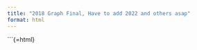 ```yaml
---
title: "2018 Graph Final, Have to add 2022 and others asap"
format: html
---
```


```{=html}
<!-- Divs for Plotly plots -->
<div id="plot1"></div>
<div id="plot2"></div>
<!-- Link to Plotly.js library -->
<script src="https://cdn.plot.ly/plotly-latest.min.js"></script>
<script>
document.addEventListener('DOMContentLoaded', function() {
    // Offense data as JSON array from Python output 2020 data
    const dataFromPython  = [
        {"OFFENSE_TYPE_ID":2,"OFFENSE_NAME":"False Pretenses\/Swindle\/Confidence Game","LOCATION_NAME":"Air\/Bus\/Train Terminal","OFFENSE_COUNT":3},{"OFFENSE_TYPE_ID":2,"OFFENSE_NAME":"False Pretenses\/Swindle\/Confidence Game","LOCATION_NAME":"Parking\/Drop Lot\/Garage","OFFENSE_COUNT":1},{"OFFENSE_TYPE_ID":4,"OFFENSE_NAME":"Sexual Assault With An Object","LOCATION_NAME":"Highway\/Road\/Alley\/Street\/Sidewalk","OFFENSE_COUNT":1},{"OFFENSE_TYPE_ID":5,"OFFENSE_NAME":"Destruction\/Damage\/Vandalism of Property","LOCATION_NAME":"Air\/Bus\/Train Terminal","OFFENSE_COUNT":139},{"OFFENSE_TYPE_ID":5,"OFFENSE_NAME":"Destruction\/Damage\/Vandalism of Property","LOCATION_NAME":"Commercial\/Office Building","OFFENSE_COUNT":2},{"OFFENSE_TYPE_ID":5,"OFFENSE_NAME":"Destruction\/Damage\/Vandalism of Property","LOCATION_NAME":"Highway\/Road\/Alley\/Street\/Sidewalk","OFFENSE_COUNT":176},{"OFFENSE_TYPE_ID":5,"OFFENSE_NAME":"Destruction\/Damage\/Vandalism of Property","LOCATION_NAME":"Other\/Unknown","OFFENSE_COUNT":33},{"OFFENSE_TYPE_ID":5,"OFFENSE_NAME":"Destruction\/Damage\/Vandalism of Property","LOCATION_NAME":"Parking\/Drop Lot\/Garage","OFFENSE_COUNT":78},{"OFFENSE_TYPE_ID":7,"OFFENSE_NAME":"Theft of Motor Vehicle Parts or Accessories","LOCATION_NAME":"Air\/Bus\/Train Terminal","OFFENSE_COUNT":1},{"OFFENSE_TYPE_ID":7,"OFFENSE_NAME":"Theft of Motor Vehicle Parts or Accessories","LOCATION_NAME":"Highway\/Road\/Alley\/Street\/Sidewalk","OFFENSE_COUNT":1},{"OFFENSE_TYPE_ID":7,"OFFENSE_NAME":"Theft of Motor Vehicle Parts or Accessories","LOCATION_NAME":"Parking\/Drop Lot\/Garage","OFFENSE_COUNT":24},{"OFFENSE_TYPE_ID":11,"OFFENSE_NAME":"Counterfeiting\/Forgery","LOCATION_NAME":"Air\/Bus\/Train Terminal","OFFENSE_COUNT":1},{"OFFENSE_TYPE_ID":11,"OFFENSE_NAME":"Counterfeiting\/Forgery","LOCATION_NAME":"Other\/Unknown","OFFENSE_COUNT":1},{"OFFENSE_TYPE_ID":11,"OFFENSE_NAME":"Counterfeiting\/Forgery","LOCATION_NAME":"Parking\/Drop Lot\/Garage","OFFENSE_COUNT":2},{"OFFENSE_TYPE_ID":13,"OFFENSE_NAME":"Pocket-picking","LOCATION_NAME":"Air\/Bus\/Train Terminal","OFFENSE_COUNT":12},{"OFFENSE_TYPE_ID":13,"OFFENSE_NAME":"Pocket-picking","LOCATION_NAME":"Highway\/Road\/Alley\/Street\/Sidewalk","OFFENSE_COUNT":2},{"OFFENSE_TYPE_ID":14,"OFFENSE_NAME":"Theft From Motor Vehicle","LOCATION_NAME":"Air\/Bus\/Train Terminal","OFFENSE_COUNT":2},{"OFFENSE_TYPE_ID":14,"OFFENSE_NAME":"Theft From Motor Vehicle","LOCATION_NAME":"Commercial\/Office Building","OFFENSE_COUNT":1},{"OFFENSE_TYPE_ID":14,"OFFENSE_NAME":"Theft From Motor Vehicle","LOCATION_NAME":"Highway\/Road\/Alley\/Street\/Sidewalk","OFFENSE_COUNT":1},{"OFFENSE_TYPE_ID":14,"OFFENSE_NAME":"Theft From Motor Vehicle","LOCATION_NAME":"Other\/Unknown","OFFENSE_COUNT":1},{"OFFENSE_TYPE_ID":14,"OFFENSE_NAME":"Theft From Motor Vehicle","LOCATION_NAME":"Parking\/Drop Lot\/Garage","OFFENSE_COUNT":40},{"OFFENSE_TYPE_ID":16,"OFFENSE_NAME":"Drug\/Narcotic Violations","LOCATION_NAME":"Air\/Bus\/Train Terminal","OFFENSE_COUNT":217},{"OFFENSE_TYPE_ID":16,"OFFENSE_NAME":"Drug\/Narcotic Violations","LOCATION_NAME":"Highway\/Road\/Alley\/Street\/Sidewalk","OFFENSE_COUNT":66},{"OFFENSE_TYPE_ID":16,"OFFENSE_NAME":"Drug\/Narcotic Violations","LOCATION_NAME":"Other\/Unknown","OFFENSE_COUNT":1},{"OFFENSE_TYPE_ID":16,"OFFENSE_NAME":"Drug\/Narcotic Violations","LOCATION_NAME":"Parking\/Drop Lot\/Garage","OFFENSE_COUNT":21},{"OFFENSE_TYPE_ID":18,"OFFENSE_NAME":"Purse-snatching","LOCATION_NAME":"Air\/Bus\/Train Terminal","OFFENSE_COUNT":97},{"OFFENSE_TYPE_ID":18,"OFFENSE_NAME":"Purse-snatching","LOCATION_NAME":"Highway\/Road\/Alley\/Street\/Sidewalk","OFFENSE_COUNT":20},{"OFFENSE_TYPE_ID":18,"OFFENSE_NAME":"Purse-snatching","LOCATION_NAME":"Parking\/Drop Lot\/Garage","OFFENSE_COUNT":1},{"OFFENSE_TYPE_ID":20,"OFFENSE_NAME":"Arson","LOCATION_NAME":"Air\/Bus\/Train Terminal","OFFENSE_COUNT":2},{"OFFENSE_TYPE_ID":21,"OFFENSE_NAME":"Motor Vehicle Theft","LOCATION_NAME":"Air\/Bus\/Train Terminal","OFFENSE_COUNT":4},{"OFFENSE_TYPE_ID":21,"OFFENSE_NAME":"Motor Vehicle Theft","LOCATION_NAME":"Highway\/Road\/Alley\/Street\/Sidewalk","OFFENSE_COUNT":2},{"OFFENSE_TYPE_ID":21,"OFFENSE_NAME":"Motor Vehicle Theft","LOCATION_NAME":"Parking\/Drop Lot\/Garage","OFFENSE_COUNT":23},{"OFFENSE_TYPE_ID":27,"OFFENSE_NAME":"Aggravated Assault","LOCATION_NAME":"Air\/Bus\/Train Terminal","OFFENSE_COUNT":83},{"OFFENSE_TYPE_ID":27,"OFFENSE_NAME":"Aggravated Assault","LOCATION_NAME":"Highway\/Road\/Alley\/Street\/Sidewalk","OFFENSE_COUNT":30},{"OFFENSE_TYPE_ID":27,"OFFENSE_NAME":"Aggravated Assault","LOCATION_NAME":"Parking\/Drop Lot\/Garage","OFFENSE_COUNT":7},{"OFFENSE_TYPE_ID":28,"OFFENSE_NAME":"Stolen Property Offenses","LOCATION_NAME":"Air\/Bus\/Train Terminal","OFFENSE_COUNT":14},{"OFFENSE_TYPE_ID":28,"OFFENSE_NAME":"Stolen Property Offenses","LOCATION_NAME":"Grocery\/Supermarket","OFFENSE_COUNT":1},{"OFFENSE_TYPE_ID":29,"OFFENSE_NAME":"Kidnapping\/Abduction","LOCATION_NAME":"Air\/Bus\/Train Terminal","OFFENSE_COUNT":2},{"OFFENSE_TYPE_ID":29,"OFFENSE_NAME":"Kidnapping\/Abduction","LOCATION_NAME":"Highway\/Road\/Alley\/Street\/Sidewalk","OFFENSE_COUNT":1},{"OFFENSE_TYPE_ID":32,"OFFENSE_NAME":"Murder and Nonnegligent Manslaughter","LOCATION_NAME":"Air\/Bus\/Train Terminal","OFFENSE_COUNT":3},{"OFFENSE_TYPE_ID":35,"OFFENSE_NAME":"Drug Equipment Violations","LOCATION_NAME":"Air\/Bus\/Train Terminal","OFFENSE_COUNT":21},{"OFFENSE_TYPE_ID":35,"OFFENSE_NAME":"Drug Equipment Violations","LOCATION_NAME":"Highway\/Road\/Alley\/Street\/Sidewalk","OFFENSE_COUNT":1},{"OFFENSE_TYPE_ID":35,"OFFENSE_NAME":"Drug Equipment Violations","LOCATION_NAME":"Parking\/Drop Lot\/Garage","OFFENSE_COUNT":3},{"OFFENSE_TYPE_ID":36,"OFFENSE_NAME":"Rape","LOCATION_NAME":"Air\/Bus\/Train Terminal","OFFENSE_COUNT":3},{"OFFENSE_TYPE_ID":39,"OFFENSE_NAME":"Weapon Law Violations","LOCATION_NAME":"Air\/Bus\/Train Terminal","OFFENSE_COUNT":63},{"OFFENSE_TYPE_ID":39,"OFFENSE_NAME":"Weapon Law Violations","LOCATION_NAME":"Convenience Store","OFFENSE_COUNT":1},{"OFFENSE_TYPE_ID":39,"OFFENSE_NAME":"Weapon Law Violations","LOCATION_NAME":"Grocery\/Supermarket","OFFENSE_COUNT":1},{"OFFENSE_TYPE_ID":39,"OFFENSE_NAME":"Weapon Law Violations","LOCATION_NAME":"Highway\/Road\/Alley\/Street\/Sidewalk","OFFENSE_COUNT":9},{"OFFENSE_TYPE_ID":39,"OFFENSE_NAME":"Weapon Law Violations","LOCATION_NAME":"Parking\/Drop Lot\/Garage","OFFENSE_COUNT":2},{"OFFENSE_TYPE_ID":39,"OFFENSE_NAME":"Weapon Law Violations","LOCATION_NAME":"Residence\/Home","OFFENSE_COUNT":1},{"OFFENSE_TYPE_ID":40,"OFFENSE_NAME":"Robbery","LOCATION_NAME":"Air\/Bus\/Train Terminal","OFFENSE_COUNT":133},{"OFFENSE_TYPE_ID":40,"OFFENSE_NAME":"Robbery","LOCATION_NAME":"Highway\/Road\/Alley\/Street\/Sidewalk","OFFENSE_COUNT":19},{"OFFENSE_TYPE_ID":40,"OFFENSE_NAME":"Robbery","LOCATION_NAME":"Parking\/Drop Lot\/Garage","OFFENSE_COUNT":13},{"OFFENSE_TYPE_ID":41,"OFFENSE_NAME":"Credit Card\/Automated Teller Machine Fraud","LOCATION_NAME":"Air\/Bus\/Train Terminal","OFFENSE_COUNT":2},{"OFFENSE_TYPE_ID":44,"OFFENSE_NAME":"Intimidation","LOCATION_NAME":"Air\/Bus\/Train Terminal","OFFENSE_COUNT":58},{"OFFENSE_TYPE_ID":44,"OFFENSE_NAME":"Intimidation","LOCATION_NAME":"Commercial\/Office Building","OFFENSE_COUNT":1},{"OFFENSE_TYPE_ID":44,"OFFENSE_NAME":"Intimidation","LOCATION_NAME":"Government\/Public Building","OFFENSE_COUNT":1},{"OFFENSE_TYPE_ID":44,"OFFENSE_NAME":"Intimidation","LOCATION_NAME":"Highway\/Road\/Alley\/Street\/Sidewalk","OFFENSE_COUNT":37},{"OFFENSE_TYPE_ID":44,"OFFENSE_NAME":"Intimidation","LOCATION_NAME":"Other\/Unknown","OFFENSE_COUNT":1},{"OFFENSE_TYPE_ID":45,"OFFENSE_NAME":"All Other Larceny","LOCATION_NAME":"Air\/Bus\/Train Terminal","OFFENSE_COUNT":165},{"OFFENSE_TYPE_ID":45,"OFFENSE_NAME":"All Other Larceny","LOCATION_NAME":"Commercial\/Office Building","OFFENSE_COUNT":2},{"OFFENSE_TYPE_ID":45,"OFFENSE_NAME":"All Other Larceny","LOCATION_NAME":"Government\/Public Building","OFFENSE_COUNT":1},{"OFFENSE_TYPE_ID":45,"OFFENSE_NAME":"All Other Larceny","LOCATION_NAME":"Highway\/Road\/Alley\/Street\/Sidewalk","OFFENSE_COUNT":21},{"OFFENSE_TYPE_ID":45,"OFFENSE_NAME":"All Other Larceny","LOCATION_NAME":"Other\/Unknown","OFFENSE_COUNT":4},{"OFFENSE_TYPE_ID":45,"OFFENSE_NAME":"All Other Larceny","LOCATION_NAME":"Parking\/Drop Lot\/Garage","OFFENSE_COUNT":3},{"OFFENSE_TYPE_ID":46,"OFFENSE_NAME":"Impersonation","LOCATION_NAME":"Commercial\/Office Building","OFFENSE_COUNT":2},{"OFFENSE_TYPE_ID":46,"OFFENSE_NAME":"Impersonation","LOCATION_NAME":"Parking\/Drop Lot\/Garage","OFFENSE_COUNT":1},{"OFFENSE_TYPE_ID":47,"OFFENSE_NAME":"Theft From Building","LOCATION_NAME":"Air\/Bus\/Train Terminal","OFFENSE_COUNT":4},{"OFFENSE_TYPE_ID":47,"OFFENSE_NAME":"Theft From Building","LOCATION_NAME":"Commercial\/Office Building","OFFENSE_COUNT":2},{"OFFENSE_TYPE_ID":47,"OFFENSE_NAME":"Theft From Building","LOCATION_NAME":"Government\/Public Building","OFFENSE_COUNT":3},{"OFFENSE_TYPE_ID":47,"OFFENSE_NAME":"Theft From Building","LOCATION_NAME":"Other\/Unknown","OFFENSE_COUNT":1},{"OFFENSE_TYPE_ID":47,"OFFENSE_NAME":"Theft From Building","LOCATION_NAME":"Parking\/Drop Lot\/Garage","OFFENSE_COUNT":1},{"OFFENSE_TYPE_ID":49,"OFFENSE_NAME":"Burglary\/Breaking & Entering","LOCATION_NAME":"Air\/Bus\/Train Terminal","OFFENSE_COUNT":1},{"OFFENSE_TYPE_ID":50,"OFFENSE_NAME":"Theft From Coin-Operated Machine or Device","LOCATION_NAME":"Commercial\/Office Building","OFFENSE_COUNT":2},{"OFFENSE_TYPE_ID":51,"OFFENSE_NAME":"Simple Assault","LOCATION_NAME":"Air\/Bus\/Train Terminal","OFFENSE_COUNT":500},{"OFFENSE_TYPE_ID":51,"OFFENSE_NAME":"Simple Assault","LOCATION_NAME":"Commercial\/Office Building","OFFENSE_COUNT":3},{"OFFENSE_TYPE_ID":51,"OFFENSE_NAME":"Simple Assault","LOCATION_NAME":"Government\/Public Building","OFFENSE_COUNT":1},{"OFFENSE_TYPE_ID":51,"OFFENSE_NAME":"Simple Assault","LOCATION_NAME":"Highway\/Road\/Alley\/Street\/Sidewalk","OFFENSE_COUNT":156},{"OFFENSE_TYPE_ID":51,"OFFENSE_NAME":"Simple Assault","LOCATION_NAME":"Other\/Unknown","OFFENSE_COUNT":1},{"OFFENSE_TYPE_ID":51,"OFFENSE_NAME":"Simple Assault","LOCATION_NAME":"Parking\/Drop Lot\/Garage","OFFENSE_COUNT":14},{"OFFENSE_TYPE_ID":56,"OFFENSE_NAME":"Fondling","LOCATION_NAME":"Air\/Bus\/Train Terminal","OFFENSE_COUNT":44},{"OFFENSE_TYPE_ID":56,"OFFENSE_NAME":"Fondling","LOCATION_NAME":"Highway\/Road\/Alley\/Street\/Sidewalk","OFFENSE_COUNT":11},{"OFFENSE_TYPE_ID":62,"OFFENSE_NAME":"Animal Cruelty","LOCATION_NAME":"Highway\/Road\/Alley\/Street\/Sidewalk","OFFENSE_COUNT":1}

    ];

    data2022 = [
        {"offense_name":"Aggravated Assault","location_name":"Abandoned\/Condemned Structure","counts":1},{"offense_name":"Robbery","location_name":"Dock\/Wharf\/Freight\/Modal Terminal","counts":1},{"offense_name":"Robbery","location_name":"Bank\/Savings and Loan","counts":1},{"offense_name":"Robbery","location_name":"Bar\/Nightclub","counts":1},{"offense_name":"Robbery","location_name":"Church\/Synagogue\/Temple\/Mosque","counts":1},{"offense_name":"Robbery","location_name":"Commercial\/Office Building","counts":1},{"offense_name":"Robbery","location_name":"Community Center","counts":1},{"offense_name":"Robbery","location_name":"Construction Site","counts":1},{"offense_name":"Robbery","location_name":"Convenience Store","counts":1},{"offense_name":"Robbery","location_name":"Daycare Facility","counts":1},{"offense_name":"Robbery","location_name":"Department\/Discount Store","counts":1},{"offense_name":"Robbery","location_name":"Drug Store\/Doctor's Office\/Hospital","counts":1},{"offense_name":"Robbery","location_name":"Arena\/Stadium\/Fairgrounds\/Coliseum","counts":1},{"offense_name":"Robbery","location_name":"Government\/Public Building","counts":1},{"offense_name":"Robbery","location_name":"Grocery\/Supermarket","counts":1},{"offense_name":"Robbery","location_name":"Highway\/Road\/Alley\/Street\/Sidewalk","counts":1},{"offense_name":"Robbery","location_name":"Hotel\/Motel\/Etc.","counts":1},{"offense_name":"Robbery","location_name":"Liquor Store","counts":1},{"offense_name":"Robbery","location_name":"Other\/Unknown","counts":1},{"offense_name":"Robbery","location_name":"Park\/Playground","counts":1},{"offense_name":"Robbery","location_name":"Parking\/Drop Lot\/Garage","counts":1},{"offense_name":"Robbery","location_name":"Rental Storage Facility","counts":1},{"offense_name":"Robbery","location_name":"Auto Dealership New\/Used","counts":1},{"offense_name":"Robbery","location_name":"Air\/Bus\/Train Terminal","counts":1},{"offense_name":"Robbery","location_name":"Restaurant","counts":1},{"offense_name":"Rape","location_name":"Hotel\/Motel\/Etc.","counts":1},{"offense_name":"Purse-snatching","location_name":"Residence\/Home","counts":1},{"offense_name":"Purse-snatching","location_name":"Restaurant","counts":1},{"offense_name":"Rape","location_name":"Air\/Bus\/Train Terminal","counts":1},{"offense_name":"Rape","location_name":"Bar\/Nightclub","counts":1},{"offense_name":"Rape","location_name":"Commercial\/Office Building","counts":1},{"offense_name":"Rape","location_name":"Drug Store\/Doctor's Office\/Hospital","counts":1},{"offense_name":"Rape","location_name":"Field\/Woods","counts":1},{"offense_name":"Rape","location_name":"Government\/Public Building","counts":1},{"offense_name":"Rape","location_name":"Highway\/Road\/Alley\/Street\/Sidewalk","counts":1},{"offense_name":"Rape","location_name":"Lake\/Waterway\/Beach","counts":1},{"offense_name":"Robbery","location_name":"ATM Separate from Bank","counts":1},{"offense_name":"Rape","location_name":"Other\/Unknown","counts":1},{"offense_name":"Rape","location_name":"Park\/Playground","counts":1},{"offense_name":"Rape","location_name":"Parking\/Drop Lot\/Garage","counts":1},{"offense_name":"Rape","location_name":"Rental Storage Facility","counts":1},{"offense_name":"Rape","location_name":"Residence\/Home","counts":1},{"offense_name":"Rape","location_name":"Restaurant","counts":1},{"offense_name":"Rape","location_name":"School-College\/University","counts":1},{"offense_name":"Rape","location_name":"School-Elementary\/Secondary","counts":1},{"offense_name":"Rape","location_name":"Service\/Gas Station","counts":1},{"offense_name":"Robbery","location_name":"Residence\/Home","counts":1},{"offense_name":"Robbery","location_name":"School-College\/University","counts":1},{"offense_name":"Purse-snatching","location_name":"Air\/Bus\/Train Terminal","counts":1},{"offense_name":"Simple Assault","location_name":"Air\/Bus\/Train Terminal","counts":1},{"offense_name":"Shoplifting","location_name":"Rental Storage Facility","counts":1},{"offense_name":"Shoplifting","location_name":"Residence\/Home","counts":1},{"offense_name":"Shoplifting","location_name":"Rest Area","counts":1},{"offense_name":"Shoplifting","location_name":"Restaurant","counts":1},{"offense_name":"Shoplifting","location_name":"Service\/Gas Station","counts":1},{"offense_name":"Shoplifting","location_name":"Shopping Mall","counts":1},{"offense_name":"Shoplifting","location_name":"Specialty Store","counts":1},{"offense_name":"Simple Assault","location_name":"ATM Separate from Bank","counts":1},{"offense_name":"Simple Assault","location_name":"Abandoned\/Condemned Structure","counts":1},{"offense_name":"Simple Assault","location_name":"Arena\/Stadium\/Fairgrounds\/Coliseum","counts":1},{"offense_name":"Shoplifting","location_name":"Other\/Unknown","counts":1},{"offense_name":"Simple Assault","location_name":"Auto Dealership New\/Used","counts":1},{"offense_name":"Simple Assault","location_name":"Bank\/Savings and Loan","counts":1},{"offense_name":"Simple Assault","location_name":"Bar\/Nightclub","counts":1},{"offense_name":"Simple Assault","location_name":"Camp\/Campground","counts":1},{"offense_name":"Simple Assault","location_name":"Church\/Synagogue\/Temple\/Mosque","counts":1},{"offense_name":"Simple Assault","location_name":"Commercial\/Office Building","counts":1},{"offense_name":"Simple Assault","location_name":"Community Center","counts":1},{"offense_name":"Simple Assault","location_name":"Construction Site","counts":1},{"offense_name":"Simple Assault","location_name":"Convenience Store","counts":1},{"offense_name":"Shoplifting","location_name":"Parking\/Drop Lot\/Garage","counts":1},{"offense_name":"Shoplifting","location_name":"Liquor Store","counts":1},{"offense_name":"Robbery","location_name":"School-Elementary\/Secondary","counts":1},{"offense_name":"Sexual Assault With An Object","location_name":"Residence\/Home","counts":1},{"offense_name":"Robbery","location_name":"School\/College","counts":1},{"offense_name":"Robbery","location_name":"Service\/Gas Station","counts":1},{"offense_name":"Robbery","location_name":"Shelter-Mission\/Homeless","counts":1},{"offense_name":"Robbery","location_name":"Shopping Mall","counts":1},{"offense_name":"Robbery","location_name":"Specialty Store","counts":1},{"offense_name":"Sexual Assault With An Object","location_name":"Commercial\/Office Building","counts":1},{"offense_name":"Sexual Assault With An Object","location_name":"Department\/Discount Store","counts":1},{"offense_name":"Sexual Assault With An Object","location_name":"Government\/Public Building","counts":1},{"offense_name":"Sexual Assault With An Object","location_name":"Highway\/Road\/Alley\/Street\/Sidewalk","counts":1},{"offense_name":"Sexual Assault With An Object","location_name":"School-College\/University","counts":1},{"offense_name":"Shoplifting","location_name":"Hotel\/Motel\/Etc.","counts":1},{"offense_name":"Shoplifting","location_name":"Bank\/Savings and Loan","counts":1},{"offense_name":"Shoplifting","location_name":"Bar\/Nightclub","counts":1},{"offense_name":"Shoplifting","location_name":"Commercial\/Office Building","counts":1},{"offense_name":"Shoplifting","location_name":"Convenience Store","counts":1},{"offense_name":"Shoplifting","location_name":"Department\/Discount Store","counts":1},{"offense_name":"Shoplifting","location_name":"Drug Store\/Doctor's Office\/Hospital","counts":1},{"offense_name":"Shoplifting","location_name":"Government\/Public Building","counts":1},{"offense_name":"Shoplifting","location_name":"Grocery\/Supermarket","counts":1},{"offense_name":"Shoplifting","location_name":"Highway\/Road\/Alley\/Street\/Sidewalk","counts":1},{"offense_name":"Purse-snatching","location_name":"Highway\/Road\/Alley\/Street\/Sidewalk","counts":1},{"offense_name":"Purchasing Prostitution","location_name":"Highway\/Road\/Alley\/Street\/Sidewalk","counts":1},{"offense_name":"Simple Assault","location_name":"Department\/Discount Store","counts":1},{"offense_name":"Motor Vehicle Theft","location_name":"Bar\/Nightclub","counts":1},{"offense_name":"Kidnapping\/Abduction","location_name":"Residence\/Home","counts":1},{"offense_name":"Kidnapping\/Abduction","location_name":"Restaurant","counts":1},{"offense_name":"Kidnapping\/Abduction","location_name":"Service\/Gas Station","counts":1},{"offense_name":"Motor Vehicle Theft","location_name":"ATM Separate from Bank","counts":1},{"offense_name":"Motor Vehicle Theft","location_name":"Air\/Bus\/Train Terminal","counts":1},{"offense_name":"Motor Vehicle Theft","location_name":"Amusement Park","counts":1},{"offense_name":"Motor Vehicle Theft","location_name":"Arena\/Stadium\/Fairgrounds\/Coliseum","counts":1},{"offense_name":"Motor Vehicle Theft","location_name":"Auto Dealership New\/Used","counts":1},{"offense_name":"Motor Vehicle Theft","location_name":"Bank\/Savings and Loan","counts":1},{"offense_name":"Motor Vehicle Theft","location_name":"Church\/Synagogue\/Temple\/Mosque","counts":1},{"offense_name":"Kidnapping\/Abduction","location_name":"Other\/Unknown","counts":1},{"offense_name":"Motor Vehicle Theft","location_name":"Commercial\/Office Building","counts":1},{"offense_name":"Motor Vehicle Theft","location_name":"Community Center","counts":1},{"offense_name":"Motor Vehicle Theft","location_name":"Construction Site","counts":1},{"offense_name":"Motor Vehicle Theft","location_name":"Convenience Store","counts":1},{"offense_name":"Motor Vehicle Theft","location_name":"Department\/Discount Store","counts":1},{"offense_name":"Motor Vehicle Theft","location_name":"Drug Store\/Doctor's Office\/Hospital","counts":1},{"offense_name":"Motor Vehicle Theft","location_name":"Field\/Woods","counts":1},{"offense_name":"Motor Vehicle Theft","location_name":"Gambling Facility\/Casino\/Race Track","counts":1},{"offense_name":"Motor Vehicle Theft","location_name":"Government\/Public Building","counts":1},{"offense_name":"Kidnapping\/Abduction","location_name":"Parking\/Drop Lot\/Garage","counts":1},{"offense_name":"Kidnapping\/Abduction","location_name":"Jail\/Prison\/Penitentiary\/Corrections Facility","counts":1},{"offense_name":"Motor Vehicle Theft","location_name":"Highway\/Road\/Alley\/Street\/Sidewalk","counts":1},{"offense_name":"Intimidation","location_name":"School-College\/University","counts":1},{"offense_name":"Intimidation","location_name":"Jail\/Prison\/Penitentiary\/Corrections Facility","counts":1},{"offense_name":"Intimidation","location_name":"Liquor Store","counts":1},{"offense_name":"Intimidation","location_name":"Other\/Unknown","counts":1},{"offense_name":"Intimidation","location_name":"Park\/Playground","counts":1},{"offense_name":"Intimidation","location_name":"Parking\/Drop Lot\/Garage","counts":1},{"offense_name":"Intimidation","location_name":"Rental Storage Facility","counts":1},{"offense_name":"Intimidation","location_name":"Residence\/Home","counts":1},{"offense_name":"Intimidation","location_name":"Rest Area","counts":1},{"offense_name":"Intimidation","location_name":"Restaurant","counts":1},{"offense_name":"Intimidation","location_name":"School-Elementary\/Secondary","counts":1},{"offense_name":"Kidnapping\/Abduction","location_name":"Hotel\/Motel\/Etc.","counts":1},{"offense_name":"Intimidation","location_name":"School\/College","counts":1},{"offense_name":"Intimidation","location_name":"Service\/Gas Station","counts":1},{"offense_name":"Intimidation","location_name":"Shelter-Mission\/Homeless","counts":1},{"offense_name":"Intimidation","location_name":"Shopping Mall","counts":1},{"offense_name":"Intimidation","location_name":"Specialty Store","counts":1},{"offense_name":"Kidnapping\/Abduction","location_name":"Air\/Bus\/Train Terminal","counts":1},{"offense_name":"Kidnapping\/Abduction","location_name":"Commercial\/Office Building","counts":1},{"offense_name":"Kidnapping\/Abduction","location_name":"Grocery\/Supermarket","counts":1},{"offense_name":"Kidnapping\/Abduction","location_name":"Highway\/Road\/Alley\/Street\/Sidewalk","counts":1},{"offense_name":"Motor Vehicle Theft","location_name":"Grocery\/Supermarket","counts":1},{"offense_name":"Motor Vehicle Theft","location_name":"Hotel\/Motel\/Etc.","counts":1},{"offense_name":"Prostitution","location_name":"Highway\/Road\/Alley\/Street\/Sidewalk","counts":1},{"offense_name":"Pocket-picking","location_name":"Bar\/Nightclub","counts":1},{"offense_name":"Murder and Nonnegligent Manslaughter","location_name":"Park\/Playground","counts":1},{"offense_name":"Murder and Nonnegligent Manslaughter","location_name":"Parking\/Drop Lot\/Garage","counts":1},{"offense_name":"Murder and Nonnegligent Manslaughter","location_name":"Residence\/Home","counts":1},{"offense_name":"Murder and Nonnegligent Manslaughter","location_name":"Restaurant","counts":1},{"offense_name":"Murder and Nonnegligent Manslaughter","location_name":"School-Elementary\/Secondary","counts":1},{"offense_name":"Murder and Nonnegligent Manslaughter","location_name":"Service\/Gas Station","counts":1},{"offense_name":"Murder and Nonnegligent Manslaughter","location_name":"Specialty Store","counts":1},{"offense_name":"Pocket-picking","location_name":"Air\/Bus\/Train Terminal","counts":1},{"offense_name":"Pocket-picking","location_name":"Arena\/Stadium\/Fairgrounds\/Coliseum","counts":1},{"offense_name":"Pocket-picking","location_name":"Government\/Public Building","counts":1},{"offense_name":"Murder and Nonnegligent Manslaughter","location_name":"Jail\/Prison\/Penitentiary\/Corrections Facility","counts":1},{"offense_name":"Pocket-picking","location_name":"Highway\/Road\/Alley\/Street\/Sidewalk","counts":1},{"offense_name":"Pocket-picking","location_name":"Residence\/Home","counts":1},{"offense_name":"Pocket-picking","location_name":"Restaurant","counts":1},{"offense_name":"Pornography\/Obscene Material","location_name":"Air\/Bus\/Train Terminal","counts":1},{"offense_name":"Pornography\/Obscene Material","location_name":"Government\/Public Building","counts":1},{"offense_name":"Pornography\/Obscene Material","location_name":"Highway\/Road\/Alley\/Street\/Sidewalk","counts":1},{"offense_name":"Pornography\/Obscene Material","location_name":"Residence\/Home","counts":1},{"offense_name":"Pornography\/Obscene Material","location_name":"Restaurant","counts":1},{"offense_name":"Pornography\/Obscene Material","location_name":"School-Elementary\/Secondary","counts":1},{"offense_name":"Murder and Nonnegligent Manslaughter","location_name":"Other\/Unknown","counts":1},{"offense_name":"Murder and Nonnegligent Manslaughter","location_name":"Hotel\/Motel\/Etc.","counts":1},{"offense_name":"Motor Vehicle Theft","location_name":"Industrial Site","counts":1},{"offense_name":"Motor Vehicle Theft","location_name":"School-Elementary\/Secondary","counts":1},{"offense_name":"Motor Vehicle Theft","location_name":"Liquor Store","counts":1},{"offense_name":"Motor Vehicle Theft","location_name":"Other\/Unknown","counts":1},{"offense_name":"Motor Vehicle Theft","location_name":"Park\/Playground","counts":1},{"offense_name":"Motor Vehicle Theft","location_name":"Parking\/Drop Lot\/Garage","counts":1},{"offense_name":"Motor Vehicle Theft","location_name":"Rental Storage Facility","counts":1},{"offense_name":"Motor Vehicle Theft","location_name":"Residence\/Home","counts":1},{"offense_name":"Motor Vehicle Theft","location_name":"Rest Area","counts":1},{"offense_name":"Motor Vehicle Theft","location_name":"Restaurant","counts":1},{"offense_name":"Motor Vehicle Theft","location_name":"School-College\/University","counts":1},{"offense_name":"Motor Vehicle Theft","location_name":"School\/College","counts":1},{"offense_name":"Murder and Nonnegligent Manslaughter","location_name":"Highway\/Road\/Alley\/Street\/Sidewalk","counts":1},{"offense_name":"Motor Vehicle Theft","location_name":"Service\/Gas Station","counts":1},{"offense_name":"Motor Vehicle Theft","location_name":"Shopping Mall","counts":1},{"offense_name":"Motor Vehicle Theft","location_name":"Specialty Store","counts":1},{"offense_name":"Murder and Nonnegligent Manslaughter","location_name":"Bar\/Nightclub","counts":1},{"offense_name":"Murder and Nonnegligent Manslaughter","location_name":"Church\/Synagogue\/Temple\/Mosque","counts":1},{"offense_name":"Murder and Nonnegligent Manslaughter","location_name":"Commercial\/Office Building","counts":1},{"offense_name":"Murder and Nonnegligent Manslaughter","location_name":"Convenience Store","counts":1},{"offense_name":"Murder and Nonnegligent Manslaughter","location_name":"Field\/Woods","counts":1},{"offense_name":"Murder and Nonnegligent Manslaughter","location_name":"Government\/Public Building","counts":1},{"offense_name":"Simple Assault","location_name":"Daycare Facility","counts":1},{"offense_name":"Simple Assault","location_name":"Dock\/Wharf\/Freight\/Modal Terminal","counts":1},{"offense_name":"Aggravated Assault","location_name":"Air\/Bus\/Train Terminal","counts":1},{"offense_name":"Theft of Motor Vehicle Parts or Accessories","location_name":"Drug Store\/Doctor's Office\/Hospital","counts":1},{"offense_name":"Theft From Motor Vehicle","location_name":"Shelter-Mission\/Homeless","counts":1},{"offense_name":"Theft From Motor Vehicle","location_name":"Shopping Mall","counts":1},{"offense_name":"Theft From Motor Vehicle","location_name":"Specialty Store","counts":1},{"offense_name":"Theft of Motor Vehicle Parts or Accessories","location_name":"Air\/Bus\/Train Terminal","counts":1},{"offense_name":"Theft of Motor Vehicle Parts or Accessories","location_name":"Church\/Synagogue\/Temple\/Mosque","counts":1},{"offense_name":"Theft of Motor Vehicle Parts or Accessories","location_name":"Commercial\/Office Building","counts":1},{"offense_name":"Theft of Motor Vehicle Parts or Accessories","location_name":"Community Center","counts":1},{"offense_name":"Theft of Motor Vehicle Parts or Accessories","location_name":"Convenience Store","counts":1},{"offense_name":"Theft of Motor Vehicle Parts or Accessories","location_name":"Department\/Discount Store","counts":1},{"offense_name":"Theft of Motor Vehicle Parts or Accessories","location_name":"Government\/Public Building","counts":1},{"offense_name":"Theft From Motor Vehicle","location_name":"School\/College","counts":1},{"offense_name":"Theft of Motor Vehicle Parts or Accessories","location_name":"Grocery\/Supermarket","counts":1},{"offense_name":"Theft of Motor Vehicle Parts or Accessories","location_name":"Highway\/Road\/Alley\/Street\/Sidewalk","counts":1},{"offense_name":"Theft of Motor Vehicle Parts or Accessories","location_name":"Hotel\/Motel\/Etc.","counts":1},{"offense_name":"Theft of Motor Vehicle Parts or Accessories","location_name":"Other\/Unknown","counts":1},{"offense_name":"Theft of Motor Vehicle Parts or Accessories","location_name":"Park\/Playground","counts":1},{"offense_name":"Theft of Motor Vehicle Parts or Accessories","location_name":"Parking\/Drop Lot\/Garage","counts":1},{"offense_name":"Theft of Motor Vehicle Parts or Accessories","location_name":"Residence\/Home","counts":1},{"offense_name":"Theft of Motor Vehicle Parts or Accessories","location_name":"Restaurant","counts":1},{"offense_name":"Theft of Motor Vehicle Parts or Accessories","location_name":"School-Elementary\/Secondary","counts":1},{"offense_name":"Theft From Motor Vehicle","location_name":"Service\/Gas Station","counts":1},{"offense_name":"Theft From Motor Vehicle","location_name":"School-Elementary\/Secondary","counts":1},{"offense_name":"Theft of Motor Vehicle Parts or Accessories","location_name":"Shopping Mall","counts":1},{"offense_name":"Theft From Motor Vehicle","location_name":"Hotel\/Motel\/Etc.","counts":1},{"offense_name":"Theft From Motor Vehicle","location_name":"Construction Site","counts":1},{"offense_name":"Theft From Motor Vehicle","location_name":"Convenience Store","counts":1},{"offense_name":"Theft From Motor Vehicle","location_name":"Daycare Facility","counts":1},{"offense_name":"Theft From Motor Vehicle","location_name":"Department\/Discount Store","counts":1},{"offense_name":"Theft From Motor Vehicle","location_name":"Drug Store\/Doctor's Office\/Hospital","counts":1},{"offense_name":"Theft From Motor Vehicle","location_name":"Field\/Woods","counts":1},{"offense_name":"Theft From Motor Vehicle","location_name":"Government\/Public Building","counts":1},{"offense_name":"Theft From Motor Vehicle","location_name":"Grocery\/Supermarket","counts":1},{"offense_name":"Theft From Motor Vehicle","location_name":"Highway\/Road\/Alley\/Street\/Sidewalk","counts":1},{"offense_name":"Theft From Motor Vehicle","location_name":"Industrial Site","counts":1},{"offense_name":"Theft From Motor Vehicle","location_name":"School-College\/University","counts":1},{"offense_name":"Theft From Motor Vehicle","location_name":"Liquor Store","counts":1},{"offense_name":"Theft From Motor Vehicle","location_name":"Military Installation","counts":1},{"offense_name":"Theft From Motor Vehicle","location_name":"Other\/Unknown","counts":1},{"offense_name":"Theft From Motor Vehicle","location_name":"Park\/Playground","counts":1},{"offense_name":"Theft From Motor Vehicle","location_name":"Parking\/Drop Lot\/Garage","counts":1},{"offense_name":"Theft From Motor Vehicle","location_name":"Rental Storage Facility","counts":1},{"offense_name":"Theft From Motor Vehicle","location_name":"Residence\/Home","counts":1},{"offense_name":"Theft From Motor Vehicle","location_name":"Rest Area","counts":1},{"offense_name":"Theft From Motor Vehicle","location_name":"Restaurant","counts":1},{"offense_name":"Theft of Motor Vehicle Parts or Accessories","location_name":"Service\/Gas Station","counts":1},{"offense_name":"Weapon Law Violations","location_name":"ATM Separate from Bank","counts":1},{"offense_name":"Theft From Motor Vehicle","location_name":"Commercial\/Office Building","counts":1},{"offense_name":"Weapon Law Violations","location_name":"Shelter-Mission\/Homeless","counts":1},{"offense_name":"Weapon Law Violations","location_name":"Parking\/Drop Lot\/Garage","counts":1},{"offense_name":"Weapon Law Violations","location_name":"Rental Storage Facility","counts":1},{"offense_name":"Weapon Law Violations","location_name":"Residence\/Home","counts":1},{"offense_name":"Weapon Law Violations","location_name":"Rest Area","counts":1},{"offense_name":"Weapon Law Violations","location_name":"Restaurant","counts":1},{"offense_name":"Weapon Law Violations","location_name":"School-College\/University","counts":1},{"offense_name":"Weapon Law Violations","location_name":"School-Elementary\/Secondary","counts":1},{"offense_name":"Weapon Law Violations","location_name":"School\/College","counts":1},{"offense_name":"Weapon Law Violations","location_name":"Service\/Gas Station","counts":1},{"offense_name":"Weapon Law Violations","location_name":"Shopping Mall","counts":1},{"offense_name":"Weapon Law Violations","location_name":"Other\/Unknown","counts":1},{"offense_name":"Weapon Law Violations","location_name":"Specialty Store","counts":1},{"offense_name":"Welfare Fraud","location_name":"Bank\/Savings and Loan","counts":1},{"offense_name":"Welfare Fraud","location_name":"Commercial\/Office Building","counts":1},{"offense_name":"Welfare Fraud","location_name":"Convenience Store","counts":1},{"offense_name":"Welfare Fraud","location_name":"Government\/Public Building","counts":1},{"offense_name":"Welfare Fraud","location_name":"Highway\/Road\/Alley\/Street\/Sidewalk","counts":1},{"offense_name":"Welfare Fraud","location_name":"Residence\/Home","counts":1},{"offense_name":"Wire Fraud","location_name":"Air\/Bus\/Train Terminal","counts":1},{"offense_name":"Wire Fraud","location_name":"Government\/Public Building","counts":1},{"offense_name":"Weapon Law Violations","location_name":"Park\/Playground","counts":1},{"offense_name":"Weapon Law Violations","location_name":"Military Installation","counts":1},{"offense_name":"Weapon Law Violations","location_name":"Abandoned\/Condemned Structure","counts":1},{"offense_name":"Weapon Law Violations","location_name":"Construction Site","counts":1},{"offense_name":"Weapon Law Violations","location_name":"Air\/Bus\/Train Terminal","counts":1},{"offense_name":"Weapon Law Violations","location_name":"Amusement Park","counts":1},{"offense_name":"Weapon Law Violations","location_name":"Arena\/Stadium\/Fairgrounds\/Coliseum","counts":1},{"offense_name":"Weapon Law Violations","location_name":"Bank\/Savings and Loan","counts":1},{"offense_name":"Weapon Law Violations","location_name":"Bar\/Nightclub","counts":1},{"offense_name":"Weapon Law Violations","location_name":"Camp\/Campground","counts":1},{"offense_name":"Weapon Law Violations","location_name":"Church\/Synagogue\/Temple\/Mosque","counts":1},{"offense_name":"Weapon Law Violations","location_name":"Commercial\/Office Building","counts":1},{"offense_name":"Weapon Law Violations","location_name":"Community Center","counts":1},{"offense_name":"Weapon Law Violations","location_name":"Convenience Store","counts":1},{"offense_name":"Weapon Law Violations","location_name":"Liquor Store","counts":1},{"offense_name":"Weapon Law Violations","location_name":"Department\/Discount Store","counts":1},{"offense_name":"Weapon Law Violations","location_name":"Dock\/Wharf\/Freight\/Modal Terminal","counts":1},{"offense_name":"Weapon Law Violations","location_name":"Drug Store\/Doctor's Office\/Hospital","counts":1},{"offense_name":"Weapon Law Violations","location_name":"Field\/Woods","counts":1},{"offense_name":"Weapon Law Violations","location_name":"Government\/Public Building","counts":1},{"offense_name":"Weapon Law Violations","location_name":"Grocery\/Supermarket","counts":1},{"offense_name":"Weapon Law Violations","location_name":"Highway\/Road\/Alley\/Street\/Sidewalk","counts":1},{"offense_name":"Weapon Law Violations","location_name":"Hotel\/Motel\/Etc.","counts":1},{"offense_name":"Weapon Law Violations","location_name":"Jail\/Prison\/Penitentiary\/Corrections Facility","counts":1},{"offense_name":"Theft From Motor Vehicle","location_name":"Community Center","counts":1},{"offense_name":"Theft From Motor Vehicle","location_name":"Church\/Synagogue\/Temple\/Mosque","counts":1},{"offense_name":"Simple Assault","location_name":"Drug Store\/Doctor's Office\/Hospital","counts":1},{"offense_name":"Stolen Property Offenses","location_name":"Commercial\/Office Building","counts":1},{"offense_name":"Sodomy","location_name":"Government\/Public Building","counts":1},{"offense_name":"Sodomy","location_name":"Highway\/Road\/Alley\/Street\/Sidewalk","counts":1},{"offense_name":"Sodomy","location_name":"Hotel\/Motel\/Etc.","counts":1},{"offense_name":"Sodomy","location_name":"Jail\/Prison\/Penitentiary\/Corrections Facility","counts":1},{"offense_name":"Sodomy","location_name":"Other\/Unknown","counts":1},{"offense_name":"Sodomy","location_name":"Parking\/Drop Lot\/Garage","counts":1},{"offense_name":"Sodomy","location_name":"Residence\/Home","counts":1},{"offense_name":"Sodomy","location_name":"School-College\/University","counts":1},{"offense_name":"Stolen Property Offenses","location_name":"Air\/Bus\/Train Terminal","counts":1},{"offense_name":"Stolen Property Offenses","location_name":"Convenience Store","counts":1},{"offense_name":"Sodomy","location_name":"Air\/Bus\/Train Terminal","counts":1},{"offense_name":"Stolen Property Offenses","location_name":"Drug Store\/Doctor's Office\/Hospital","counts":1},{"offense_name":"Stolen Property Offenses","location_name":"Government\/Public Building","counts":1},{"offense_name":"Stolen Property Offenses","location_name":"Grocery\/Supermarket","counts":1},{"offense_name":"Stolen Property Offenses","location_name":"Highway\/Road\/Alley\/Street\/Sidewalk","counts":1},{"offense_name":"Stolen Property Offenses","location_name":"Hotel\/Motel\/Etc.","counts":1},{"offense_name":"Stolen Property Offenses","location_name":"Liquor Store","counts":1},{"offense_name":"Stolen Property Offenses","location_name":"Military Installation","counts":1},{"offense_name":"Stolen Property Offenses","location_name":"Other\/Unknown","counts":1},{"offense_name":"Stolen Property Offenses","location_name":"Park\/Playground","counts":1},{"offense_name":"Sodomy","location_name":"Drug Store\/Doctor's Office\/Hospital","counts":1},{"offense_name":"Simple Assault","location_name":"Specialty Store","counts":1},{"offense_name":"Stolen Property Offenses","location_name":"Residence\/Home","counts":1},{"offense_name":"Simple Assault","location_name":"Park\/Playground","counts":1},{"offense_name":"Simple Assault","location_name":"Field\/Woods","counts":1},{"offense_name":"Simple Assault","location_name":"Government\/Public Building","counts":1},{"offense_name":"Simple Assault","location_name":"Grocery\/Supermarket","counts":1},{"offense_name":"Simple Assault","location_name":"Highway\/Road\/Alley\/Street\/Sidewalk","counts":1},{"offense_name":"Simple Assault","location_name":"Hotel\/Motel\/Etc.","counts":1},{"offense_name":"Simple Assault","location_name":"Industrial Site","counts":1},{"offense_name":"Simple Assault","location_name":"Jail\/Prison\/Penitentiary\/Corrections Facility","counts":1},{"offense_name":"Simple Assault","location_name":"Liquor Store","counts":1},{"offense_name":"Simple Assault","location_name":"Other\/Unknown","counts":1},{"offense_name":"Simple Assault","location_name":"Parking\/Drop Lot\/Garage","counts":1},{"offense_name":"Simple Assault","location_name":"Shopping Mall","counts":1},{"offense_name":"Simple Assault","location_name":"Rental Storage Facility","counts":1},{"offense_name":"Simple Assault","location_name":"Residence\/Home","counts":1},{"offense_name":"Simple Assault","location_name":"Rest Area","counts":1},{"offense_name":"Simple Assault","location_name":"Restaurant","counts":1},{"offense_name":"Simple Assault","location_name":"School-College\/University","counts":1},{"offense_name":"Simple Assault","location_name":"School-Elementary\/Secondary","counts":1},{"offense_name":"Simple Assault","location_name":"School\/College","counts":1},{"offense_name":"Simple Assault","location_name":"Service\/Gas Station","counts":1},{"offense_name":"Simple Assault","location_name":"Shelter-Mission\/Homeless","counts":1},{"offense_name":"Stolen Property Offenses","location_name":"Parking\/Drop Lot\/Garage","counts":1},{"offense_name":"Stolen Property Offenses","location_name":"Restaurant","counts":1},{"offense_name":"Theft From Motor Vehicle","location_name":"Bar\/Nightclub","counts":1},{"offense_name":"Theft From Building","location_name":"Shelter-Mission\/Homeless","counts":1},{"offense_name":"Theft From Building","location_name":"Park\/Playground","counts":1},{"offense_name":"Theft From Building","location_name":"Parking\/Drop Lot\/Garage","counts":1},{"offense_name":"Theft From Building","location_name":"Rental Storage Facility","counts":1},{"offense_name":"Theft From Building","location_name":"Residence\/Home","counts":1},{"offense_name":"Theft From Building","location_name":"Restaurant","counts":1},{"offense_name":"Theft From Building","location_name":"School-College\/University","counts":1},{"offense_name":"Theft From Building","location_name":"School-Elementary\/Secondary","counts":1},{"offense_name":"Theft From Building","location_name":"School\/College","counts":1},{"offense_name":"Theft From Building","location_name":"Service\/Gas Station","counts":1},{"offense_name":"Theft From Building","location_name":"Shopping Mall","counts":1},{"offense_name":"Theft From Building","location_name":"Liquor Store","counts":1},{"offense_name":"Theft From Building","location_name":"Specialty Store","counts":1},{"offense_name":"Theft From Coin-Operated Machine or Device","location_name":"Convenience Store","counts":1},{"offense_name":"Theft From Coin-Operated Machine or Device","location_name":"Other\/Unknown","counts":1},{"offense_name":"Theft From Coin-Operated Machine or Device","location_name":"Residence\/Home","counts":1},{"offense_name":"Theft From Motor Vehicle","location_name":"Abandoned\/Condemned Structure","counts":1},{"offense_name":"Theft From Motor Vehicle","location_name":"Air\/Bus\/Train Terminal","counts":1},{"offense_name":"Theft From Motor Vehicle","location_name":"Arena\/Stadium\/Fairgrounds\/Coliseum","counts":1},{"offense_name":"Theft From Motor Vehicle","location_name":"Auto Dealership New\/Used","counts":1},{"offense_name":"Theft From Motor Vehicle","location_name":"Bank\/Savings and Loan","counts":1},{"offense_name":"Theft From Building","location_name":"Other\/Unknown","counts":1},{"offense_name":"Theft From Building","location_name":"Hotel\/Motel\/Etc.","counts":1},{"offense_name":"Stolen Property Offenses","location_name":"School-Elementary\/Secondary","counts":1},{"offense_name":"Theft From Building","location_name":"Church\/Synagogue\/Temple\/Mosque","counts":1},{"offense_name":"Stolen Property Offenses","location_name":"Service\/Gas Station","counts":1},{"offense_name":"Stolen Property Offenses","location_name":"Specialty Store","counts":1},{"offense_name":"Theft From Building","location_name":"Abandoned\/Condemned Structure","counts":1},{"offense_name":"Theft From Building","location_name":"Air\/Bus\/Train Terminal","counts":1},{"offense_name":"Theft From Building","location_name":"Amusement Park","counts":1},{"offense_name":"Theft From Building","location_name":"Arena\/Stadium\/Fairgrounds\/Coliseum","counts":1},{"offense_name":"Theft From Building","location_name":"Auto Dealership New\/Used","counts":1},{"offense_name":"Theft From Building","location_name":"Bank\/Savings and Loan","counts":1},{"offense_name":"Theft From Building","location_name":"Bar\/Nightclub","counts":1},{"offense_name":"Theft From Building","location_name":"Commercial\/Office Building","counts":1},{"offense_name":"Theft From Building","location_name":"Highway\/Road\/Alley\/Street\/Sidewalk","counts":1},{"offense_name":"Theft From Building","location_name":"Community Center","counts":1},{"offense_name":"Theft From Building","location_name":"Construction Site","counts":1},{"offense_name":"Theft From Building","location_name":"Convenience Store","counts":1},{"offense_name":"Theft From Building","location_name":"Daycare Facility","counts":1},{"offense_name":"Theft From Building","location_name":"Department\/Discount Store","counts":1},{"offense_name":"Theft From Building","location_name":"Dock\/Wharf\/Freight\/Modal Terminal","counts":1},{"offense_name":"Theft From Building","location_name":"Drug Store\/Doctor's Office\/Hospital","counts":1},{"offense_name":"Theft From Building","location_name":"Government\/Public Building","counts":1},{"offense_name":"Theft From Building","location_name":"Grocery\/Supermarket","counts":1},{"offense_name":"Intimidation","location_name":"Hotel\/Motel\/Etc.","counts":1},{"offense_name":"Intimidation","location_name":"Highway\/Road\/Alley\/Street\/Sidewalk","counts":1},{"offense_name":"Intimidation","location_name":"Grocery\/Supermarket","counts":1},{"offense_name":"Credit Card\/Automated Teller Machine Fraud","location_name":"Abandoned\/Condemned Structure","counts":1},{"offense_name":"Counterfeiting\/Forgery","location_name":"Other\/Unknown","counts":1},{"offense_name":"Counterfeiting\/Forgery","location_name":"Parking\/Drop Lot\/Garage","counts":1},{"offense_name":"Counterfeiting\/Forgery","location_name":"Residence\/Home","counts":1},{"offense_name":"Counterfeiting\/Forgery","location_name":"Restaurant","counts":1},{"offense_name":"Counterfeiting\/Forgery","location_name":"School-Elementary\/Secondary","counts":1},{"offense_name":"Counterfeiting\/Forgery","location_name":"Service\/Gas Station","counts":1},{"offense_name":"Counterfeiting\/Forgery","location_name":"Shelter-Mission\/Homeless","counts":1},{"offense_name":"Counterfeiting\/Forgery","location_name":"Specialty Store","counts":1},{"offense_name":"Credit Card\/Automated Teller Machine Fraud","location_name":"ATM Separate from Bank","counts":1},{"offense_name":"Credit Card\/Automated Teller Machine Fraud","location_name":"Arena\/Stadium\/Fairgrounds\/Coliseum","counts":1},{"offense_name":"Counterfeiting\/Forgery","location_name":"Highway\/Road\/Alley\/Street\/Sidewalk","counts":1},{"offense_name":"Credit Card\/Automated Teller Machine Fraud","location_name":"Bank\/Savings and Loan","counts":1},{"offense_name":"Credit Card\/Automated Teller Machine Fraud","location_name":"Bar\/Nightclub","counts":1},{"offense_name":"Credit Card\/Automated Teller Machine Fraud","location_name":"Church\/Synagogue\/Temple\/Mosque","counts":1},{"offense_name":"Credit Card\/Automated Teller Machine Fraud","location_name":"Commercial\/Office Building","counts":1},{"offense_name":"Credit Card\/Automated Teller Machine Fraud","location_name":"Community Center","counts":1},{"offense_name":"Credit Card\/Automated Teller Machine Fraud","location_name":"Convenience Store","counts":1},{"offense_name":"Credit Card\/Automated Teller Machine Fraud","location_name":"Department\/Discount Store","counts":1},{"offense_name":"Credit Card\/Automated Teller Machine Fraud","location_name":"Drug Store\/Doctor's Office\/Hospital","counts":1},{"offense_name":"Credit Card\/Automated Teller Machine Fraud","location_name":"Government\/Public Building","counts":1},{"offense_name":"Counterfeiting\/Forgery","location_name":"Hotel\/Motel\/Etc.","counts":1},{"offense_name":"Counterfeiting\/Forgery","location_name":"Grocery\/Supermarket","counts":1},{"offense_name":"Credit Card\/Automated Teller Machine Fraud","location_name":"Highway\/Road\/Alley\/Street\/Sidewalk","counts":1},{"offense_name":"Burglary\/Breaking & Entering","location_name":"School-College\/University","counts":1},{"offense_name":"Burglary\/Breaking & Entering","location_name":"Hotel\/Motel\/Etc.","counts":1},{"offense_name":"Burglary\/Breaking & Entering","location_name":"Liquor Store","counts":1},{"offense_name":"Burglary\/Breaking & Entering","location_name":"Other\/Unknown","counts":1},{"offense_name":"Burglary\/Breaking & Entering","location_name":"Park\/Playground","counts":1},{"offense_name":"Burglary\/Breaking & Entering","location_name":"Parking\/Drop Lot\/Garage","counts":1},{"offense_name":"Burglary\/Breaking & Entering","location_name":"Rental Storage Facility","counts":1},{"offense_name":"Burglary\/Breaking & Entering","location_name":"Residence\/Home","counts":1},{"offense_name":"Burglary\/Breaking & Entering","location_name":"Rest Area","counts":1},{"offense_name":"Burglary\/Breaking & Entering","location_name":"Restaurant","counts":1},{"offense_name":"Burglary\/Breaking & Entering","location_name":"School-Elementary\/Secondary","counts":1},{"offense_name":"Counterfeiting\/Forgery","location_name":"Government\/Public Building","counts":1},{"offense_name":"Burglary\/Breaking & Entering","location_name":"School\/College","counts":1},{"offense_name":"Burglary\/Breaking & Entering","location_name":"Service\/Gas Station","counts":1},{"offense_name":"Burglary\/Breaking & Entering","location_name":"Shelter-Mission\/Homeless","counts":1},{"offense_name":"Burglary\/Breaking & Entering","location_name":"Shopping Mall","counts":1},{"offense_name":"Burglary\/Breaking & Entering","location_name":"Specialty Store","counts":1},{"offense_name":"Counterfeiting\/Forgery","location_name":"Bar\/Nightclub","counts":1},{"offense_name":"Counterfeiting\/Forgery","location_name":"Commercial\/Office Building","counts":1},{"offense_name":"Counterfeiting\/Forgery","location_name":"Convenience Store","counts":1},{"offense_name":"Counterfeiting\/Forgery","location_name":"Drug Store\/Doctor's Office\/Hospital","counts":1},{"offense_name":"Credit Card\/Automated Teller Machine Fraud","location_name":"Grocery\/Supermarket","counts":1},{"offense_name":"Credit Card\/Automated Teller Machine Fraud","location_name":"Hotel\/Motel\/Etc.","counts":1},{"offense_name":"Burglary\/Breaking & Entering","location_name":"Grocery\/Supermarket","counts":1},{"offense_name":"Destruction\/Damage\/Vandalism of Property","location_name":"Industrial Site","counts":1},{"offense_name":"Destruction\/Damage\/Vandalism of Property","location_name":"Convenience Store","counts":1},{"offense_name":"Destruction\/Damage\/Vandalism of Property","location_name":"Cyberspace","counts":1},{"offense_name":"Destruction\/Damage\/Vandalism of Property","location_name":"Daycare Facility","counts":1},{"offense_name":"Destruction\/Damage\/Vandalism of Property","location_name":"Department\/Discount Store","counts":1},{"offense_name":"Destruction\/Damage\/Vandalism of Property","location_name":"Drug Store\/Doctor's Office\/Hospital","counts":1},{"offense_name":"Destruction\/Damage\/Vandalism of Property","location_name":"Government\/Public Building","counts":1},{"offense_name":"Destruction\/Damage\/Vandalism of Property","location_name":"Grocery\/Supermarket","counts":1},{"offense_name":"Destruction\/Damage\/Vandalism of Property","location_name":"Highway\/Road\/Alley\/Street\/Sidewalk","counts":1},{"offense_name":"Destruction\/Damage\/Vandalism of Property","location_name":"Hotel\/Motel\/Etc.","counts":1},{"offense_name":"Destruction\/Damage\/Vandalism of Property","location_name":"Jail\/Prison\/Penitentiary\/Corrections Facility","counts":1},{"offense_name":"Destruction\/Damage\/Vandalism of Property","location_name":"Community Center","counts":1},{"offense_name":"Destruction\/Damage\/Vandalism of Property","location_name":"Liquor Store","counts":1},{"offense_name":"Destruction\/Damage\/Vandalism of Property","location_name":"Military Installation","counts":1},{"offense_name":"Destruction\/Damage\/Vandalism of Property","location_name":"Other\/Unknown","counts":1},{"offense_name":"Destruction\/Damage\/Vandalism of Property","location_name":"Park\/Playground","counts":1},{"offense_name":"Destruction\/Damage\/Vandalism of Property","location_name":"Parking\/Drop Lot\/Garage","counts":1},{"offense_name":"Destruction\/Damage\/Vandalism of Property","location_name":"Rental Storage Facility","counts":1},{"offense_name":"Destruction\/Damage\/Vandalism of Property","location_name":"Residence\/Home","counts":1},{"offense_name":"Destruction\/Damage\/Vandalism of Property","location_name":"Rest Area","counts":1},{"offense_name":"Destruction\/Damage\/Vandalism of Property","location_name":"Restaurant","counts":1},{"offense_name":"Destruction\/Damage\/Vandalism of Property","location_name":"Construction Site","counts":1},{"offense_name":"Destruction\/Damage\/Vandalism of Property","location_name":"Commercial\/Office Building","counts":1},{"offense_name":"Credit Card\/Automated Teller Machine Fraud","location_name":"Liquor Store","counts":1},{"offense_name":"Credit Card\/Automated Teller Machine Fraud","location_name":"Shelter-Mission\/Homeless","counts":1},{"offense_name":"Credit Card\/Automated Teller Machine Fraud","location_name":"Military Installation","counts":1},{"offense_name":"Credit Card\/Automated Teller Machine Fraud","location_name":"Other\/Unknown","counts":1},{"offense_name":"Credit Card\/Automated Teller Machine Fraud","location_name":"Park\/Playground","counts":1},{"offense_name":"Credit Card\/Automated Teller Machine Fraud","location_name":"Parking\/Drop Lot\/Garage","counts":1},{"offense_name":"Credit Card\/Automated Teller Machine Fraud","location_name":"Residence\/Home","counts":1},{"offense_name":"Credit Card\/Automated Teller Machine Fraud","location_name":"Restaurant","counts":1},{"offense_name":"Credit Card\/Automated Teller Machine Fraud","location_name":"School-College\/University","counts":1},{"offense_name":"Credit Card\/Automated Teller Machine Fraud","location_name":"School-Elementary\/Secondary","counts":1},{"offense_name":"Credit Card\/Automated Teller Machine Fraud","location_name":"Service\/Gas Station","counts":1},{"offense_name":"Credit Card\/Automated Teller Machine Fraud","location_name":"Shopping Mall","counts":1},{"offense_name":"Destruction\/Damage\/Vandalism of Property","location_name":"Church\/Synagogue\/Temple\/Mosque","counts":1},{"offense_name":"Credit Card\/Automated Teller Machine Fraud","location_name":"Specialty Store","counts":1},{"offense_name":"Destruction\/Damage\/Vandalism of Property","location_name":"ATM Separate from Bank","counts":1},{"offense_name":"Destruction\/Damage\/Vandalism of Property","location_name":"Abandoned\/Condemned Structure","counts":1},{"offense_name":"Destruction\/Damage\/Vandalism of Property","location_name":"Air\/Bus\/Train Terminal","counts":1},{"offense_name":"Destruction\/Damage\/Vandalism of Property","location_name":"Arena\/Stadium\/Fairgrounds\/Coliseum","counts":1},{"offense_name":"Destruction\/Damage\/Vandalism of Property","location_name":"Auto Dealership New\/Used","counts":1},{"offense_name":"Destruction\/Damage\/Vandalism of Property","location_name":"Bank\/Savings and Loan","counts":1},{"offense_name":"Destruction\/Damage\/Vandalism of Property","location_name":"Bar\/Nightclub","counts":1},{"offense_name":"Destruction\/Damage\/Vandalism of Property","location_name":"Camp\/Campground","counts":1},{"offense_name":"Burglary\/Breaking & Entering","location_name":"Highway\/Road\/Alley\/Street\/Sidewalk","counts":1},{"offense_name":"Burglary\/Breaking & Entering","location_name":"Government\/Public Building","counts":1},{"offense_name":"Intimidation","location_name":"Government\/Public Building","counts":1},{"offense_name":"All Other Larceny","location_name":"Amusement Park","counts":1},{"offense_name":"Aggravated Assault","location_name":"School-Elementary\/Secondary","counts":1},{"offense_name":"Aggravated Assault","location_name":"School\/College","counts":1},{"offense_name":"Aggravated Assault","location_name":"Service\/Gas Station","counts":1},{"offense_name":"Aggravated Assault","location_name":"Shelter-Mission\/Homeless","counts":1},{"offense_name":"Aggravated Assault","location_name":"Shopping Mall","counts":1},{"offense_name":"Aggravated Assault","location_name":"Specialty Store","counts":1},{"offense_name":"All Other Larceny","location_name":"ATM Separate from Bank","counts":1},{"offense_name":"All Other Larceny","location_name":"Abandoned\/Condemned Structure","counts":1},{"offense_name":"All Other Larceny","location_name":"Air\/Bus\/Train Terminal","counts":1},{"offense_name":"All Other Larceny","location_name":"Arena\/Stadium\/Fairgrounds\/Coliseum","counts":1},{"offense_name":"Aggravated Assault","location_name":"Restaurant","counts":1},{"offense_name":"All Other Larceny","location_name":"Auto Dealership New\/Used","counts":1},{"offense_name":"All Other Larceny","location_name":"Bank\/Savings and Loan","counts":1},{"offense_name":"All Other Larceny","location_name":"Bar\/Nightclub","counts":1},{"offense_name":"All Other Larceny","location_name":"Church\/Synagogue\/Temple\/Mosque","counts":1},{"offense_name":"All Other Larceny","location_name":"Commercial\/Office Building","counts":1},{"offense_name":"All Other Larceny","location_name":"Community Center","counts":1},{"offense_name":"All Other Larceny","location_name":"Construction Site","counts":1},{"offense_name":"All Other Larceny","location_name":"Convenience Store","counts":1},{"offense_name":"All Other Larceny","location_name":"Department\/Discount Store","counts":1},{"offense_name":"Aggravated Assault","location_name":"School-College\/University","counts":1},{"offense_name":"Aggravated Assault","location_name":"Rest Area","counts":1},{"offense_name":"All Other Larceny","location_name":"Drug Store\/Doctor's Office\/Hospital","counts":1},{"offense_name":"Aggravated Assault","location_name":"Field\/Woods","counts":1},{"offense_name":"Aggravated Assault","location_name":"Arena\/Stadium\/Fairgrounds\/Coliseum","counts":1},{"offense_name":"Aggravated Assault","location_name":"Bar\/Nightclub","counts":1},{"offense_name":"Aggravated Assault","location_name":"Church\/Synagogue\/Temple\/Mosque","counts":1},{"offense_name":"Aggravated Assault","location_name":"Commercial\/Office Building","counts":1},{"offense_name":"Aggravated Assault","location_name":"Community Center","counts":1},{"offense_name":"Aggravated Assault","location_name":"Construction Site","counts":1},{"offense_name":"Aggravated Assault","location_name":"Convenience Store","counts":1},{"offense_name":"Aggravated Assault","location_name":"Department\/Discount Store","counts":1},{"offense_name":"Aggravated Assault","location_name":"Drug Store\/Doctor's Office\/Hospital","counts":1},{"offense_name":"Aggravated Assault","location_name":"Government\/Public Building","counts":1},{"offense_name":"Aggravated Assault","location_name":"Residence\/Home","counts":1},{"offense_name":"Aggravated Assault","location_name":"Grocery\/Supermarket","counts":1},{"offense_name":"Aggravated Assault","location_name":"Highway\/Road\/Alley\/Street\/Sidewalk","counts":1},{"offense_name":"Aggravated Assault","location_name":"Hotel\/Motel\/Etc.","counts":1},{"offense_name":"Aggravated Assault","location_name":"Jail\/Prison\/Penitentiary\/Corrections Facility","counts":1},{"offense_name":"Aggravated Assault","location_name":"Liquor Store","counts":1},{"offense_name":"Aggravated Assault","location_name":"Other\/Unknown","counts":1},{"offense_name":"Aggravated Assault","location_name":"Park\/Playground","counts":1},{"offense_name":"Aggravated Assault","location_name":"Parking\/Drop Lot\/Garage","counts":1},{"offense_name":"Aggravated Assault","location_name":"Rental Storage Facility","counts":1},{"offense_name":"All Other Larceny","location_name":"Dock\/Wharf\/Freight\/Modal Terminal","counts":1},{"offense_name":"All Other Larceny","location_name":"Field\/Woods","counts":1},{"offense_name":"Burglary\/Breaking & Entering","location_name":"Drug Store\/Doctor's Office\/Hospital","counts":1},{"offense_name":"Burglary\/Breaking & Entering","location_name":"Arena\/Stadium\/Fairgrounds\/Coliseum","counts":1},{"offense_name":"Arson","location_name":"Air\/Bus\/Train Terminal","counts":1},{"offense_name":"Arson","location_name":"Highway\/Road\/Alley\/Street\/Sidewalk","counts":1},{"offense_name":"Betting\/Wagering","location_name":"Highway\/Road\/Alley\/Street\/Sidewalk","counts":1},{"offense_name":"Betting\/Wagering","location_name":"Residence\/Home","counts":1},{"offense_name":"Betting\/Wagering","location_name":"Restaurant","counts":1},{"offense_name":"Bribery","location_name":"Government\/Public Building","counts":1},{"offense_name":"Bribery","location_name":"Highway\/Road\/Alley\/Street\/Sidewalk","counts":1},{"offense_name":"Burglary\/Breaking & Entering","location_name":"ATM Separate from Bank","counts":1},{"offense_name":"Burglary\/Breaking & Entering","location_name":"Air\/Bus\/Train Terminal","counts":1},{"offense_name":"Burglary\/Breaking & Entering","location_name":"Auto Dealership New\/Used","counts":1},{"offense_name":"Animal Cruelty","location_name":"Highway\/Road\/Alley\/Street\/Sidewalk","counts":1},{"offense_name":"Burglary\/Breaking & Entering","location_name":"Bank\/Savings and Loan","counts":1},{"offense_name":"Burglary\/Breaking & Entering","location_name":"Bar\/Nightclub","counts":1},{"offense_name":"Burglary\/Breaking & Entering","location_name":"Church\/Synagogue\/Temple\/Mosque","counts":1},{"offense_name":"Burglary\/Breaking & Entering","location_name":"Commercial\/Office Building","counts":1},{"offense_name":"Burglary\/Breaking & Entering","location_name":"Community Center","counts":1},{"offense_name":"Burglary\/Breaking & Entering","location_name":"Construction Site","counts":1},{"offense_name":"Burglary\/Breaking & Entering","location_name":"Convenience Store","counts":1},{"offense_name":"Burglary\/Breaking & Entering","location_name":"Daycare Facility","counts":1},{"offense_name":"Burglary\/Breaking & Entering","location_name":"Department\/Discount Store","counts":1},{"offense_name":"Animal Cruelty","location_name":"Residence\/Home","counts":1},{"offense_name":"Animal Cruelty","location_name":"Government\/Public Building","counts":1},{"offense_name":"All Other Larceny","location_name":"Government\/Public Building","counts":1},{"offense_name":"All Other Larceny","location_name":"Residence\/Home","counts":1},{"offense_name":"All Other Larceny","location_name":"Grocery\/Supermarket","counts":1},{"offense_name":"All Other Larceny","location_name":"Highway\/Road\/Alley\/Street\/Sidewalk","counts":1},{"offense_name":"All Other Larceny","location_name":"Hotel\/Motel\/Etc.","counts":1},{"offense_name":"All Other Larceny","location_name":"Industrial Site","counts":1},{"offense_name":"All Other Larceny","location_name":"Liquor Store","counts":1},{"offense_name":"All Other Larceny","location_name":"Other\/Unknown","counts":1},{"offense_name":"All Other Larceny","location_name":"Park\/Playground","counts":1},{"offense_name":"All Other Larceny","location_name":"Parking\/Drop Lot\/Garage","counts":1},{"offense_name":"All Other Larceny","location_name":"Rental Storage Facility","counts":1},{"offense_name":"All Other Larceny","location_name":"Rest Area","counts":1},{"offense_name":"Animal Cruelty","location_name":"Convenience Store","counts":1},{"offense_name":"All Other Larceny","location_name":"Restaurant","counts":1},{"offense_name":"All Other Larceny","location_name":"School-College\/University","counts":1},{"offense_name":"All Other Larceny","location_name":"School-Elementary\/Secondary","counts":1},{"offense_name":"All Other Larceny","location_name":"School\/College","counts":1},{"offense_name":"All Other Larceny","location_name":"Service\/Gas Station","counts":1},{"offense_name":"All Other Larceny","location_name":"Shelter-Mission\/Homeless","counts":1},{"offense_name":"All Other Larceny","location_name":"Shopping Mall","counts":1},{"offense_name":"All Other Larceny","location_name":"Specialty Store","counts":1},{"offense_name":"Animal Cruelty","location_name":"Commercial\/Office Building","counts":1},{"offense_name":"Destruction\/Damage\/Vandalism of Property","location_name":"School-College\/University","counts":1},{"offense_name":"Destruction\/Damage\/Vandalism of Property","location_name":"School-Elementary\/Secondary","counts":1},{"offense_name":"Destruction\/Damage\/Vandalism of Property","location_name":"School\/College","counts":1},{"offense_name":"Hacking\/Computer Invasion","location_name":"Residence\/Home","counts":1},{"offense_name":"Hacking\/Computer Invasion","location_name":"Bar\/Nightclub","counts":1},{"offense_name":"Hacking\/Computer Invasion","location_name":"Commercial\/Office Building","counts":1},{"offense_name":"Hacking\/Computer Invasion","location_name":"Convenience Store","counts":1},{"offense_name":"Hacking\/Computer Invasion","location_name":"Drug Store\/Doctor's Office\/Hospital","counts":1},{"offense_name":"Hacking\/Computer Invasion","location_name":"Government\/Public Building","counts":1},{"offense_name":"Hacking\/Computer Invasion","location_name":"Highway\/Road\/Alley\/Street\/Sidewalk","counts":1},{"offense_name":"Hacking\/Computer Invasion","location_name":"Hotel\/Motel\/Etc.","counts":1},{"offense_name":"Hacking\/Computer Invasion","location_name":"Other\/Unknown","counts":1},{"offense_name":"Hacking\/Computer Invasion","location_name":"Parking\/Drop Lot\/Garage","counts":1},{"offense_name":"Hacking\/Computer Invasion","location_name":"Restaurant","counts":1},{"offense_name":"Fondling","location_name":"Specialty Store","counts":1},{"offense_name":"Hacking\/Computer Invasion","location_name":"School-College\/University","counts":1},{"offense_name":"Hacking\/Computer Invasion","location_name":"School-Elementary\/Secondary","counts":1},{"offense_name":"Hacking\/Computer Invasion","location_name":"School\/College","counts":1},{"offense_name":"Hacking\/Computer Invasion","location_name":"Service\/Gas Station","counts":1},{"offense_name":"Identity Theft","location_name":"ATM Separate from Bank","counts":1},{"offense_name":"Identity Theft","location_name":"Abandoned\/Condemned Structure","counts":1},{"offense_name":"Identity Theft","location_name":"Arena\/Stadium\/Fairgrounds\/Coliseum","counts":1},{"offense_name":"Identity Theft","location_name":"Bank\/Savings and Loan","counts":1},{"offense_name":"Identity Theft","location_name":"Bar\/Nightclub","counts":1},{"offense_name":"Hacking\/Computer Invasion","location_name":"Air\/Bus\/Train Terminal","counts":1},{"offense_name":"Fondling","location_name":"Shelter-Mission\/Homeless","counts":1},{"offense_name":"Identity Theft","location_name":"Commercial\/Office Building","counts":1},{"offense_name":"Fondling","location_name":"Hotel\/Motel\/Etc.","counts":1},{"offense_name":"Fondling","location_name":"Church\/Synagogue\/Temple\/Mosque","counts":1},{"offense_name":"Fondling","location_name":"Commercial\/Office Building","counts":1},{"offense_name":"Fondling","location_name":"Convenience Store","counts":1},{"offense_name":"Fondling","location_name":"Department\/Discount Store","counts":1},{"offense_name":"Fondling","location_name":"Drug Store\/Doctor's Office\/Hospital","counts":1},{"offense_name":"Fondling","location_name":"Field\/Woods","counts":1},{"offense_name":"Fondling","location_name":"Government\/Public Building","counts":1},{"offense_name":"Fondling","location_name":"Grocery\/Supermarket","counts":1},{"offense_name":"Fondling","location_name":"Highway\/Road\/Alley\/Street\/Sidewalk","counts":1},{"offense_name":"Fondling","location_name":"Jail\/Prison\/Penitentiary\/Corrections Facility","counts":1},{"offense_name":"Fondling","location_name":"Service\/Gas Station","counts":1},{"offense_name":"Fondling","location_name":"Lake\/Waterway\/Beach","counts":1},{"offense_name":"Fondling","location_name":"Other\/Unknown","counts":1},{"offense_name":"Fondling","location_name":"Park\/Playground","counts":1},{"offense_name":"Fondling","location_name":"Parking\/Drop Lot\/Garage","counts":1},{"offense_name":"Fondling","location_name":"Residence\/Home","counts":1},{"offense_name":"Fondling","location_name":"Restaurant","counts":1},{"offense_name":"Fondling","location_name":"School-College\/University","counts":1},{"offense_name":"Fondling","location_name":"School-Elementary\/Secondary","counts":1},{"offense_name":"Fondling","location_name":"School\/College","counts":1},{"offense_name":"Identity Theft","location_name":"Church\/Synagogue\/Temple\/Mosque","counts":1},{"offense_name":"Identity Theft","location_name":"Community Center","counts":1},{"offense_name":"Destruction\/Damage\/Vandalism of Property","location_name":"Service\/Gas Station","counts":1},{"offense_name":"Intimidation","location_name":"Bank\/Savings and Loan","counts":1},{"offense_name":"Impersonation","location_name":"Highway\/Road\/Alley\/Street\/Sidewalk","counts":1},{"offense_name":"Impersonation","location_name":"Parking\/Drop Lot\/Garage","counts":1},{"offense_name":"Impersonation","location_name":"Residence\/Home","counts":1},{"offense_name":"Intimidation","location_name":"ATM Separate from Bank","counts":1},{"offense_name":"Intimidation","location_name":"Abandoned\/Condemned Structure","counts":1},{"offense_name":"Intimidation","location_name":"Air\/Bus\/Train Terminal","counts":1},{"offense_name":"Intimidation","location_name":"Amusement Park","counts":1},{"offense_name":"Intimidation","location_name":"Arena\/Stadium\/Fairgrounds\/Coliseum","counts":1},{"offense_name":"Intimidation","location_name":"Auto Dealership New\/Used","counts":1},{"offense_name":"Intimidation","location_name":"Bar\/Nightclub","counts":1},{"offense_name":"Impersonation","location_name":"Convenience Store","counts":1},{"offense_name":"Intimidation","location_name":"Church\/Synagogue\/Temple\/Mosque","counts":1},{"offense_name":"Intimidation","location_name":"Commercial\/Office Building","counts":1},{"offense_name":"Intimidation","location_name":"Community Center","counts":1},{"offense_name":"Intimidation","location_name":"Construction Site","counts":1},{"offense_name":"Intimidation","location_name":"Convenience Store","counts":1},{"offense_name":"Intimidation","location_name":"Daycare Facility","counts":1},{"offense_name":"Intimidation","location_name":"Department\/Discount Store","counts":1},{"offense_name":"Intimidation","location_name":"Drug Store\/Doctor's Office\/Hospital","counts":1},{"offense_name":"Intimidation","location_name":"Gambling Facility\/Casino\/Race Track","counts":1},{"offense_name":"Impersonation","location_name":"Government\/Public Building","counts":1},{"offense_name":"Impersonation","location_name":"Commercial\/Office Building","counts":1},{"offense_name":"Identity Theft","location_name":"Convenience Store","counts":1},{"offense_name":"Identity Theft","location_name":"Park\/Playground","counts":1},{"offense_name":"Identity Theft","location_name":"Cyberspace","counts":1},{"offense_name":"Identity Theft","location_name":"Department\/Discount Store","counts":1},{"offense_name":"Identity Theft","location_name":"Dock\/Wharf\/Freight\/Modal Terminal","counts":1},{"offense_name":"Identity Theft","location_name":"Drug Store\/Doctor's Office\/Hospital","counts":1},{"offense_name":"Identity Theft","location_name":"Government\/Public Building","counts":1},{"offense_name":"Identity Theft","location_name":"Grocery\/Supermarket","counts":1},{"offense_name":"Identity Theft","location_name":"Highway\/Road\/Alley\/Street\/Sidewalk","counts":1},{"offense_name":"Identity Theft","location_name":"Hotel\/Motel\/Etc.","counts":1},{"offense_name":"Identity Theft","location_name":"Other\/Unknown","counts":1},{"offense_name":"Identity Theft","location_name":"Parking\/Drop Lot\/Garage","counts":1},{"offense_name":"Identity Theft","location_name":"Specialty Store","counts":1},{"offense_name":"Identity Theft","location_name":"Rental Storage Facility","counts":1},{"offense_name":"Identity Theft","location_name":"Residence\/Home","counts":1},{"offense_name":"Identity Theft","location_name":"Restaurant","counts":1},{"offense_name":"Identity Theft","location_name":"School-College\/University","counts":1},{"offense_name":"Identity Theft","location_name":"School-Elementary\/Secondary","counts":1},{"offense_name":"Identity Theft","location_name":"School\/College","counts":1},{"offense_name":"Identity Theft","location_name":"Service\/Gas Station","counts":1},{"offense_name":"Identity Theft","location_name":"Shelter-Mission\/Homeless","counts":1},{"offense_name":"Identity Theft","location_name":"Shopping Mall","counts":1},{"offense_name":"Fondling","location_name":"Bar\/Nightclub","counts":1},{"offense_name":"Fondling","location_name":"Bank\/Savings and Loan","counts":1},{"offense_name":"Fondling","location_name":"Arena\/Stadium\/Fairgrounds\/Coliseum","counts":1},{"offense_name":"Drug\/Narcotic Violations","location_name":"Park\/Playground","counts":1},{"offense_name":"Drug\/Narcotic Violations","location_name":"Drug Store\/Doctor's Office\/Hospital","counts":1},{"offense_name":"Drug\/Narcotic Violations","location_name":"Field\/Woods","counts":1},{"offense_name":"Drug\/Narcotic Violations","location_name":"Government\/Public Building","counts":1},{"offense_name":"Drug\/Narcotic Violations","location_name":"Grocery\/Supermarket","counts":1},{"offense_name":"Drug\/Narcotic Violations","location_name":"Highway\/Road\/Alley\/Street\/Sidewalk","counts":1},{"offense_name":"Drug\/Narcotic Violations","location_name":"Hotel\/Motel\/Etc.","counts":1},{"offense_name":"Drug\/Narcotic Violations","location_name":"Jail\/Prison\/Penitentiary\/Corrections Facility","counts":1},{"offense_name":"Drug\/Narcotic Violations","location_name":"Liquor Store","counts":1},{"offense_name":"Drug\/Narcotic Violations","location_name":"Other\/Unknown","counts":1},{"offense_name":"Drug\/Narcotic Violations","location_name":"Parking\/Drop Lot\/Garage","counts":1},{"offense_name":"Drug\/Narcotic Violations","location_name":"Convenience Store","counts":1},{"offense_name":"Drug\/Narcotic Violations","location_name":"Residence\/Home","counts":1},{"offense_name":"Drug\/Narcotic Violations","location_name":"Rest Area","counts":1},{"offense_name":"Drug\/Narcotic Violations","location_name":"Restaurant","counts":1},{"offense_name":"Drug\/Narcotic Violations","location_name":"School-College\/University","counts":1},{"offense_name":"Drug\/Narcotic Violations","location_name":"School-Elementary\/Secondary","counts":1},{"offense_name":"Drug\/Narcotic Violations","location_name":"Service\/Gas Station","counts":1},{"offense_name":"Drug\/Narcotic Violations","location_name":"Shelter-Mission\/Homeless","counts":1},{"offense_name":"Drug\/Narcotic Violations","location_name":"Shopping Mall","counts":1},{"offense_name":"Drug\/Narcotic Violations","location_name":"Specialty Store","counts":1},{"offense_name":"Drug\/Narcotic Violations","location_name":"Department\/Discount Store","counts":1},{"offense_name":"Drug\/Narcotic Violations","location_name":"Community Center","counts":1},{"offense_name":"Fondling","location_name":"Air\/Bus\/Train Terminal","counts":1},{"offense_name":"Drug Equipment Violations","location_name":"Other\/Unknown","counts":1},{"offense_name":"Destruction\/Damage\/Vandalism of Property","location_name":"Shelter-Mission\/Homeless","counts":1},{"offense_name":"Destruction\/Damage\/Vandalism of Property","location_name":"Shopping Mall","counts":1},{"offense_name":"Destruction\/Damage\/Vandalism of Property","location_name":"Specialty Store","counts":1},{"offense_name":"Drug Equipment Violations","location_name":"Air\/Bus\/Train Terminal","counts":1},{"offense_name":"Drug Equipment Violations","location_name":"Church\/Synagogue\/Temple\/Mosque","counts":1},{"offense_name":"Drug Equipment Violations","location_name":"Department\/Discount Store","counts":1},{"offense_name":"Drug Equipment Violations","location_name":"Drug Store\/Doctor's Office\/Hospital","counts":1},{"offense_name":"Drug Equipment Violations","location_name":"Government\/Public Building","counts":1},{"offense_name":"Drug Equipment Violations","location_name":"Highway\/Road\/Alley\/Street\/Sidewalk","counts":1},{"offense_name":"Drug Equipment Violations","location_name":"Park\/Playground","counts":1},{"offense_name":"Drug\/Narcotic Violations","location_name":"Commercial\/Office Building","counts":1},{"offense_name":"Drug Equipment Violations","location_name":"Parking\/Drop Lot\/Garage","counts":1},{"offense_name":"Drug Equipment Violations","location_name":"Residence\/Home","counts":1},{"offense_name":"Drug Equipment Violations","location_name":"School-College\/University","counts":1},{"offense_name":"Drug\/Narcotic Violations","location_name":"Abandoned\/Condemned Structure","counts":1},{"offense_name":"Drug\/Narcotic Violations","location_name":"Air\/Bus\/Train Terminal","counts":1},{"offense_name":"Drug\/Narcotic Violations","location_name":"Arena\/Stadium\/Fairgrounds\/Coliseum","counts":1},{"offense_name":"Drug\/Narcotic Violations","location_name":"Bank\/Savings and Loan","counts":1},{"offense_name":"Drug\/Narcotic Violations","location_name":"Bar\/Nightclub","counts":1},{"offense_name":"Drug\/Narcotic Violations","location_name":"Church\/Synagogue\/Temple\/Mosque","counts":1},{"offense_name":"Embezzlement","location_name":"Department\/Discount Store","counts":1},{"offense_name":"Embezzlement","location_name":"Drug Store\/Doctor's Office\/Hospital","counts":1},{"offense_name":"Embezzlement","location_name":"Grocery\/Supermarket","counts":1},{"offense_name":"False Pretenses\/Swindle\/Confidence Game","location_name":"Parking\/Drop Lot\/Garage","counts":1},{"offense_name":"False Pretenses\/Swindle\/Confidence Game","location_name":"Government\/Public Building","counts":1},{"offense_name":"False Pretenses\/Swindle\/Confidence Game","location_name":"Grocery\/Supermarket","counts":1},{"offense_name":"False Pretenses\/Swindle\/Confidence Game","location_name":"Highway\/Road\/Alley\/Street\/Sidewalk","counts":1},{"offense_name":"False Pretenses\/Swindle\/Confidence Game","location_name":"Hotel\/Motel\/Etc.","counts":1},{"offense_name":"False Pretenses\/Swindle\/Confidence Game","location_name":"Jail\/Prison\/Penitentiary\/Corrections Facility","counts":1},{"offense_name":"False Pretenses\/Swindle\/Confidence Game","location_name":"Liquor Store","counts":1},{"offense_name":"False Pretenses\/Swindle\/Confidence Game","location_name":"Military Installation","counts":1},{"offense_name":"False Pretenses\/Swindle\/Confidence Game","location_name":"Other\/Unknown","counts":1},{"offense_name":"False Pretenses\/Swindle\/Confidence Game","location_name":"Park\/Playground","counts":1},{"offense_name":"False Pretenses\/Swindle\/Confidence Game","location_name":"Rental Storage Facility","counts":1},{"offense_name":"Embezzlement","location_name":"Restaurant","counts":1},{"offense_name":"False Pretenses\/Swindle\/Confidence Game","location_name":"Residence\/Home","counts":1},{"offense_name":"False Pretenses\/Swindle\/Confidence Game","location_name":"Rest Area","counts":1},{"offense_name":"False Pretenses\/Swindle\/Confidence Game","location_name":"Restaurant","counts":1},{"offense_name":"False Pretenses\/Swindle\/Confidence Game","location_name":"School-College\/University","counts":1},{"offense_name":"False Pretenses\/Swindle\/Confidence Game","location_name":"School-Elementary\/Secondary","counts":1},{"offense_name":"False Pretenses\/Swindle\/Confidence Game","location_name":"School\/College","counts":1},{"offense_name":"False Pretenses\/Swindle\/Confidence Game","location_name":"Service\/Gas Station","counts":1},{"offense_name":"False Pretenses\/Swindle\/Confidence Game","location_name":"Shopping Mall","counts":1},{"offense_name":"False Pretenses\/Swindle\/Confidence Game","location_name":"Specialty Store","counts":1},{"offense_name":"False Pretenses\/Swindle\/Confidence Game","location_name":"Drug Store\/Doctor's Office\/Hospital","counts":1},{"offense_name":"False Pretenses\/Swindle\/Confidence Game","location_name":"Department\/Discount Store","counts":1},{"offense_name":"False Pretenses\/Swindle\/Confidence Game","location_name":"Convenience Store","counts":1},{"offense_name":"False Pretenses\/Swindle\/Confidence Game","location_name":"Community Center","counts":1},{"offense_name":"Extortion\/Blackmail","location_name":"Air\/Bus\/Train Terminal","counts":1},{"offense_name":"Extortion\/Blackmail","location_name":"Commercial\/Office Building","counts":1},{"offense_name":"Extortion\/Blackmail","location_name":"Convenience Store","counts":1},{"offense_name":"Extortion\/Blackmail","location_name":"Government\/Public Building","counts":1},{"offense_name":"Extortion\/Blackmail","location_name":"Highway\/Road\/Alley\/Street\/Sidewalk","counts":1},{"offense_name":"Extortion\/Blackmail","location_name":"Hotel\/Motel\/Etc.","counts":1},{"offense_name":"Extortion\/Blackmail","location_name":"Other\/Unknown","counts":1},{"offense_name":"Extortion\/Blackmail","location_name":"Rental Storage Facility","counts":1},{"offense_name":"Extortion\/Blackmail","location_name":"Residence\/Home","counts":1},{"offense_name":"Extortion\/Blackmail","location_name":"Rest Area","counts":1},{"offense_name":"Extortion\/Blackmail","location_name":"Restaurant","counts":1},{"offense_name":"Extortion\/Blackmail","location_name":"School-College\/University","counts":1},{"offense_name":"False Pretenses\/Swindle\/Confidence Game","location_name":"ATM Separate from Bank","counts":1},{"offense_name":"False Pretenses\/Swindle\/Confidence Game","location_name":"Air\/Bus\/Train Terminal","counts":1},{"offense_name":"False Pretenses\/Swindle\/Confidence Game","location_name":"Arena\/Stadium\/Fairgrounds\/Coliseum","counts":1},{"offense_name":"False Pretenses\/Swindle\/Confidence Game","location_name":"Bank\/Savings and Loan","counts":1},{"offense_name":"False Pretenses\/Swindle\/Confidence Game","location_name":"Bar\/Nightclub","counts":1},{"offense_name":"False Pretenses\/Swindle\/Confidence Game","location_name":"Church\/Synagogue\/Temple\/Mosque","counts":1},{"offense_name":"False Pretenses\/Swindle\/Confidence Game","location_name":"Commercial\/Office Building","counts":1},{"offense_name":"Wire Fraud","location_name":"Highway\/Road\/Alley\/Street\/Sidewalk","counts":1}
        ];


    let offenseData = dataFromPython.reduce((acc, curr) => {
        let offense = acc[curr.OFFENSE_NAME] || {total: 0, details: []};
        offense.total += curr.OFFENSE_COUNT;
        offense.details.push({location: curr.LOCATION_NAME, count: curr.OFFENSE_COUNT});
        acc[curr.OFFENSE_NAME] = offense;
        return acc;
    }, {});

    let sortedOffenses = Object.entries(offenseData)
        .sort((a, b) => b[1].total - a[1].total)
        .map(item => item[0]);

    let sortedCounts = Object.entries(offenseData)
        .sort((a, b) => b[1].total - a[1].total)
        .map(item => item[1].total);

    Plotly.newPlot('plot1', [{
        x: sortedOffenses,
        y: sortedCounts,
        type: 'bar',
        marker: {color: 'blue'},
        name: 'Total Offenses'
    }], {
        title: 'Click an Offense to View Locations',
        barmode: 'group',
        xaxis: {tickangle: -45}
    });

    let locationData = dataFromPython.reduce((acc, curr) => {
        acc[curr.LOCATION_NAME] = (acc[curr.LOCATION_NAME] || 0) + curr.OFFENSE_COUNT;
        return acc;
    }, {});

    let sortedLocations = Object.entries(locationData)
        .sort((a, b) => b[1] - a[1])
        .map(item => item[0]);

    let sortedLocationCounts = Object.entries(locationData)
        .sort((a, b) => b[1] - a[1])
        .map(item => item[1]);

    Plotly.newPlot('plot2', [{
        x: sortedLocations,
        y: sortedLocationCounts,
        type: 'bar',
        name: 'Offense Locations'
    }], {
        title: 'Initial Overview: Count of Crimes by Location'
    });

    document.getElementById('plot1').on('plotly_click', function(data) {
        if (data.points.length > 0) {
            const selectedOffense = data.points[0].x;
            let details = offenseData[selectedOffense].details;

            details.sort((a, b) => b.count - a.count);

            let locations = details.map(item => item.location);
            let locationCounts = details.map(item => item.count);

            Plotly.restyle('plot2', {
                x: [locations],
                y: [locationCounts]
            });
            Plotly.relayout('plot2', {
                title: `Where are you more likely to face the following Offense: ${selectedOffense}` // Dynamically set title based on selected offense
            });
        }
    });
});
</script>
